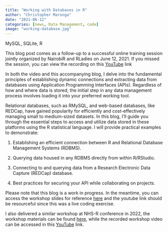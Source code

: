 ```yaml
---
title: "Working with Databases in R"
author: "Christopher Maronga"
date: "2021-06-12"
categories: [news, Data Management, code]
image: "working-database.jpg"
---
```


MySQL, SQLite, R

This blog post comes as a follow-up to a successful online training session jointly organized by NairobiR and RLadies on June 12, 2021. If you missed the session, you can view the recording on this [YouTube](https://youtu.be/txMmjDQoQqE?si=3SJ2pm_gQADa_DHY) link

In both the video and this accompanying blog, I delve into the fundamental principles of establishing dynamic connections and extracting data from databases using Application Programming Interfaces (APIs). Regardless of how and where data is stored, the initial step in any data management process involves loading it into your preferred working tool.

Relational databases, such as RMySQL, and web-based databases, like REDCap, have gained popularity for efficiently and cost-effectively managing small to medium-sized datasets. In this blog, I'll guide you through the essential steps to access and utilize data stored in these platforms using the R statistical language. I will provide practical examples to demonstrate:

1.  Establishing an efficient connection between R and Relational Database Management Systems (RDBMS).

2.  Querying data housed in any RDBMS directly from within R/RStudio.

3.  Connecting to and querying data from a Research Electronic Data Capture (REDCap) database.

4.  Best practices for securing your API while collaborating on projects.

Please note that this blog is a work in progress. In the meantime, you can access the workshop slides for reference [here](https://github.com/cmaronga/cmaronga.github.io/blob/main/my_files/working_with_databases_in_R.pdf) and the youtube link should be resourceful since this was a live coding exercise.

I also delivered a similar workshop at NHS-R conference in 2022, the workshop materials can be found [here](https://github.com/cmaronga/NHSR-databases-with-R), while the recorded workshop video can be accessed in this [YouTube](https://youtu.be/htQWauSV9J4?si=uuhIxzy5WNizkFOD) link.
